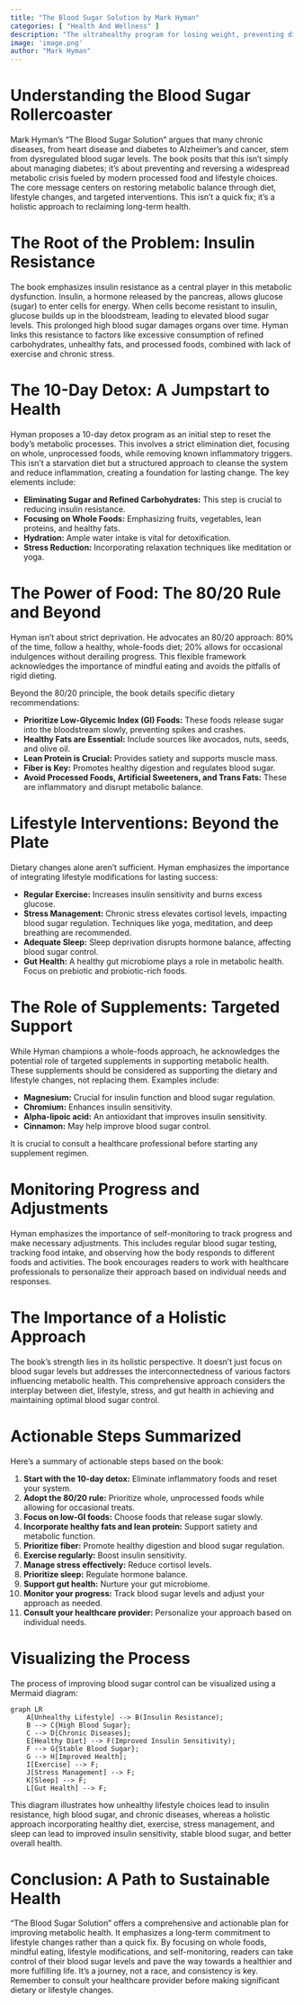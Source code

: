 ```yaml
---
title: "The Blood Sugar Solution by Mark Hyman"
categories: [ "Health And Wellness" ]
description: "The ultrahealthy program for losing weight, preventing disease"
image: 'image.png'
author: "Mark Hyman"
---
```

# Understanding the Blood Sugar Rollercoaster

Mark Hyman's "The Blood Sugar Solution" argues that many chronic diseases, from heart disease and diabetes to Alzheimer's and cancer, stem from dysregulated blood sugar levels.  The book posits that this isn't simply about managing diabetes; it's about preventing and reversing a widespread metabolic crisis fueled by modern processed food and lifestyle choices.  The core message centers on restoring metabolic balance through diet, lifestyle changes, and targeted interventions.  This isn't a quick fix; it's a holistic approach to reclaiming long-term health.

# The Root of the Problem: Insulin Resistance

The book emphasizes insulin resistance as a central player in this metabolic dysfunction. Insulin, a hormone released by the pancreas, allows glucose (sugar) to enter cells for energy.  When cells become resistant to insulin, glucose builds up in the bloodstream, leading to elevated blood sugar levels. This prolonged high blood sugar damages organs over time.  Hyman links this resistance to factors like excessive consumption of refined carbohydrates, unhealthy fats, and processed foods, combined with lack of exercise and chronic stress.

#  The 10-Day Detox: A Jumpstart to Health

Hyman proposes a 10-day detox program as an initial step to reset the body's metabolic processes. This involves a strict elimination diet, focusing on whole, unprocessed foods, while removing known inflammatory triggers. This isn't a starvation diet but a structured approach to cleanse the system and reduce inflammation, creating a foundation for lasting change.  The key elements include:

* **Eliminating Sugar and Refined Carbohydrates:** This step is crucial to reducing insulin resistance.
* **Focusing on Whole Foods:** Emphasizing fruits, vegetables, lean proteins, and healthy fats.
* **Hydration:** Ample water intake is vital for detoxification.
* **Stress Reduction:** Incorporating relaxation techniques like meditation or yoga.

#  The Power of Food: The 80/20 Rule and Beyond

Hyman isn't about strict deprivation.  He advocates an 80/20 approach: 80% of the time, follow a healthy, whole-foods diet; 20% allows for occasional indulgences without derailing progress.  This flexible framework acknowledges the importance of mindful eating and avoids the pitfalls of rigid dieting.

Beyond the 80/20 principle, the book details specific dietary recommendations:

* **Prioritize Low-Glycemic Index (GI) Foods:** These foods release sugar into the bloodstream slowly, preventing spikes and crashes.
* **Healthy Fats are Essential:**  Include sources like avocados, nuts, seeds, and olive oil.
* **Lean Protein is Crucial:**  Provides satiety and supports muscle mass.
* **Fiber is Key:**  Promotes healthy digestion and regulates blood sugar.
* **Avoid Processed Foods, Artificial Sweeteners, and Trans Fats:**  These are inflammatory and disrupt metabolic balance.

#  Lifestyle Interventions: Beyond the Plate

Dietary changes alone aren't sufficient.  Hyman emphasizes the importance of integrating lifestyle modifications for lasting success:

* **Regular Exercise:**  Increases insulin sensitivity and burns excess glucose.
* **Stress Management:**  Chronic stress elevates cortisol levels, impacting blood sugar regulation.  Techniques like yoga, meditation, and deep breathing are recommended.
* **Adequate Sleep:**  Sleep deprivation disrupts hormone balance, affecting blood sugar control.
* **Gut Health:**  A healthy gut microbiome plays a role in metabolic health.  Focus on prebiotic and probiotic-rich foods.


#  The Role of Supplements: Targeted Support

While Hyman champions a whole-foods approach, he acknowledges the potential role of targeted supplements in supporting metabolic health. These supplements should be considered as supporting the dietary and lifestyle changes, not replacing them.  Examples include:

* **Magnesium:** Crucial for insulin function and blood sugar regulation.
* **Chromium:** Enhances insulin sensitivity.
* **Alpha-lipoic acid:** An antioxidant that improves insulin sensitivity.
* **Cinnamon:** May help improve blood sugar control.

It is crucial to consult a healthcare professional before starting any supplement regimen.

#  Monitoring Progress and Adjustments

Hyman emphasizes the importance of self-monitoring to track progress and make necessary adjustments.  This includes regular blood sugar testing, tracking food intake, and observing how the body responds to different foods and activities.  The book encourages readers to work with healthcare professionals to personalize their approach based on individual needs and responses.


#  The Importance of a Holistic Approach

The book's strength lies in its holistic perspective.  It doesn't just focus on blood sugar levels but addresses the interconnectedness of various factors influencing metabolic health. This comprehensive approach considers the interplay between diet, lifestyle, stress, and gut health in achieving and maintaining optimal blood sugar control.

#  Actionable Steps Summarized

Here’s a summary of actionable steps based on the book:

1. **Start with the 10-day detox:**  Eliminate inflammatory foods and reset your system.
2. **Adopt the 80/20 rule:**  Prioritize whole, unprocessed foods while allowing for occasional treats.
3. **Focus on low-GI foods:**  Choose foods that release sugar slowly.
4. **Incorporate healthy fats and lean protein:**  Support satiety and metabolic function.
5. **Prioritize fiber:**  Promote healthy digestion and blood sugar regulation.
6. **Exercise regularly:**  Boost insulin sensitivity.
7. **Manage stress effectively:**  Reduce cortisol levels.
8. **Prioritize sleep:**  Regulate hormone balance.
9. **Support gut health:**  Nurture your gut microbiome.
10. **Monitor your progress:** Track blood sugar levels and adjust your approach as needed.
11. **Consult your healthcare provider:**  Personalize your approach based on individual needs.


#  Visualizing the Process

The process of improving blood sugar control can be visualized using a Mermaid diagram:

```mermaid
graph LR
    A[Unhealthy Lifestyle] --> B(Insulin Resistance);
    B --> C{High Blood Sugar};
    C --> D[Chronic Diseases];
    E[Healthy Diet] --> F(Improved Insulin Sensitivity);
    F --> G{Stable Blood Sugar};
    G --> H[Improved Health];
    I[Exercise] --> F;
    J[Stress Management] --> F;
    K[Sleep] --> F;
    L[Gut Health] --> F;
```

This diagram illustrates how unhealthy lifestyle choices lead to insulin resistance, high blood sugar, and chronic diseases, whereas a holistic approach incorporating healthy diet, exercise, stress management, and sleep can lead to improved insulin sensitivity, stable blood sugar, and better overall health.


#  Conclusion:  A Path to Sustainable Health

"The Blood Sugar Solution" offers a comprehensive and actionable plan for improving metabolic health.  It emphasizes a long-term commitment to lifestyle changes rather than a quick fix. By focusing on whole foods, mindful eating, lifestyle modifications, and self-monitoring, readers can take control of their blood sugar levels and pave the way towards a healthier and more fulfilling life.  It's a journey, not a race, and consistency is key.  Remember to consult your healthcare provider before making significant dietary or lifestyle changes.

